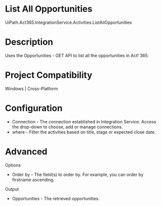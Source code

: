 ﻿# List All Opportunities

UiPath.Act365.IntegrationService.Activities.ListAllOpportunities

# Description

Uses the Opportunities - GET
                API to list all the opportunities in Act! 365.

# Project Compatibility

Windows | Cross-Platform

# Configuration

* Connection - The connection established in Integration Service. Access the drop-down to choose, add or manage connections.
* where - Filter the activities based on title, stage or expected close date.

# Advanced

Options

* Order by - The field(s) to order by. For example, you can order by firstname ascending.

Output

* Opportunities - The retrieved opportunities.
